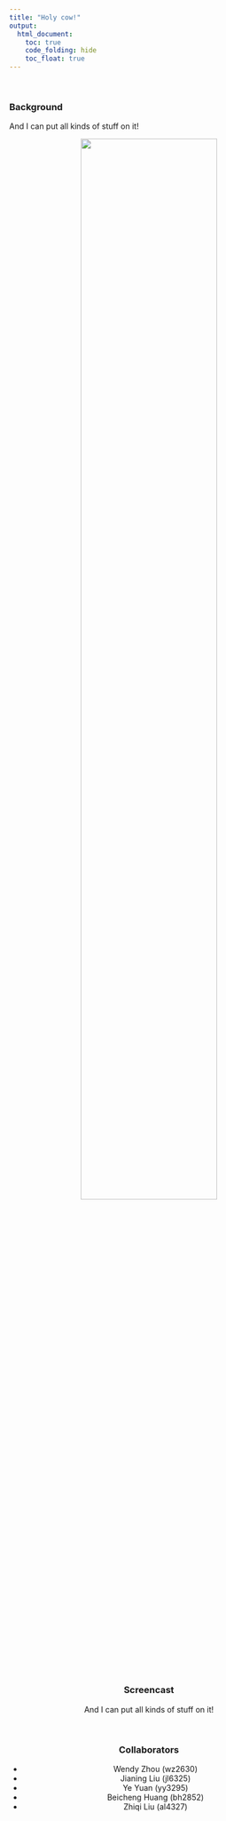 ```yaml
---
title: "Holy cow!"
output:
  html_document:
    toc: true
    code_folding: hide
    toc_float: true
---
```


<br />

### Background

And I can put all kinds of stuff on it! 

<center>
![](image/waste_water_1.png){width=70%} 

<br />

### Screencast

And I can put all kinds of stuff on it!

<br />

### Collaborators

- Wendy Zhou (wz2630)
- Jianing Liu (jl6325)
- Ye Yuan (yy3295)
- Beicheng Huang (bh2852)
- Zhiqi Liu (al4327)